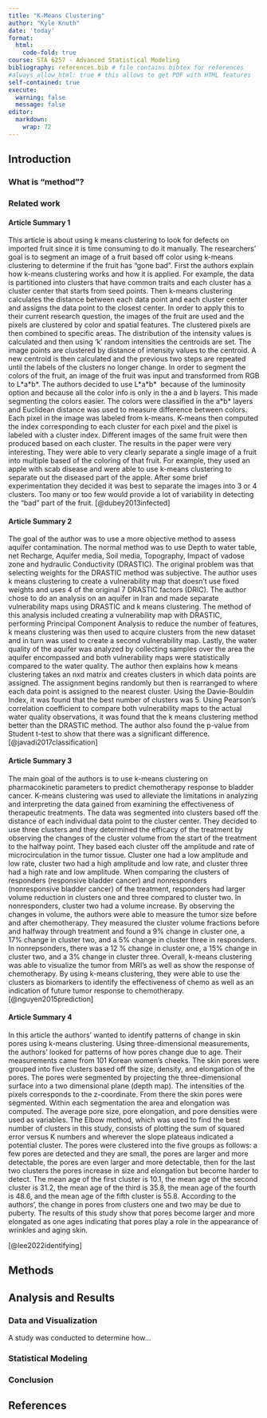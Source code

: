 ```yaml
---
title: "K-Means Clustering"
author: "Kyle Knuth"
date: 'today'
format:
  html:
    code-fold: true
course: STA 6257 - Advanced Statistical Modeling
bibliography: references.bib # file contains bibtex for references
#always_allow_html: true # this allows to get PDF with HTML features
self-contained: true
execute: 
  warning: false
  message: false
editor: 
  markdown: 
    wrap: 72
---
```


## Introduction

### What is "method"?

### Related work

#### Article Summary 1

This article is about using k means clustering to look for defects on
imported fruit since it is time consuming to do it manually. The
researchers’ goal is to segment an image of a fruit based off color
using k-means clustering to determine if the fruit has “gone bad”. First
the authors explain how k-means clustering works and how it is applied.
For example, the data is partitioned into clusters that have common
traits and each cluster has a cluster center that starts from seed
points. Then k-means clustering calculates the distance between each
data point and each cluster center and assigns the data point to the
closest center. In order to apply this to their current research
question, the images of the fruit are used and the pixels are clustered
by color and spatial features. The clustered pixels are then combined to
specific areas. The distribution of the intensity values is calculated
and then using ‘k’ random intensities the centroids are set. The image
points are clustered by distance of intensity values to the centroid. A
new centroid is then calculated and the previous two steps are repeated
until the labels of the clusters no longer change. In order to segment
the colors of the fruit, an image of the fruit was input and transformed
from RGB to L\*a\*b\*. The authors decided to use L\*a\*b\*  because of
the luminosity option and because all the color info is only in the a
and b layers. This made segmenting the colors easier. The colors were
classified in the a\*b\* layers and Euclidean distance was used to
measure difference between colors. Each pixel in the image was labeled
from k-means. K-means then computed the index corresponding to each
cluster for each pixel and the pixel is labeled with a cluster index.
Different images of the same fruit were then produced based on each
cluster. The results in the paper were very interesting. They were able
to very clearly separate a single image of a fruit into multiple based
of the coloring of that fruit. For example, they used an apple with scab
disease and were able to use k-means clustering to separate out the
diseased part of the apple. After some brief experimentation they
decided it was best to separate the images into 3 or 4 clusters. Too
many or too few would provide a lot of variability in detecting the
“bad” part of the fruit. [@dubey2013infected]

#### Article Summary 2

The goal of the author was to use a more objective method to assess
aquifer contamination. The normal method was to use Depth to water
table, net Recharge, Aquifer media, Soil media, Topography, Impact
of vadose zone and hydraulic Conductivity (DRASTIC). The original
problem was that selecting weights for the DRASTIC method was
subjective. The author uses k means clustering to create a vulnerability
map that doesn’t use fixed weights and uses 4 of the original 7 DRASTIC
factors (DRIC). The author chose to do an analysis on an aquifer in Iran
and made separate vulnerability maps using DRASTIC and k means
clustering. The method of this analysis included creating a
vulnerability map with DRASTIC, performing Principal Component Analysis
to reduce the number of features, k means clustering was then used to
acquire clusters from the new dataset and in turn was used to create a
second vulnerability map. Lastly, the water quality of the aquifer was
analyzed by collecting samples over the area the aquifer encompassed and
both vulnerability maps were statistically compared to the water
quality. The author then explains how k means clustering takes an nxd
matrix and creates clusters in which data points are assigned. The
assignment begins randomly but then is rearranged to where each data
point is assigned to the nearest cluster. Using the Davie-Bouldin Index,
it was found that the best number of clusters was 5. Using Pearson’s
correlation coefficient to compare both vulnerability maps to the actual
water quality observations, it was found that the k means clustering
method better than the DRASTIC method. The author also found the p-value
from Student t-test to show that there was a significant difference.
[@javadi2017classification]

#### Article Summary 3

The main goal of the authors is to use k-means clustering on
pharmacokinetic parameters to predict chemotherapy response to bladder
cancer. K-means clustering was used to alleviate the limitations in
analyzing and interpreting the data gained from examining the
effectiveness of therapeutic treatments. The data was segmented into
clusters based off the distance of each individual data point to the
cluster center. They decided to use three clusters and they determined
the efficacy of the treatment by observing the changes of the cluster
volume from the start of the treatment to the halfway point. They based
each cluster off the amplitude and rate of microcirculation in the tumor
tissue. Cluster one had a low amplitude and low rate, cluster two had a
high amplitude and low rate, and cluster three had a high rate and low
amplitude. When comparing the clusters of responders (responsive bladder
cancer) and nonresponders (nonresponsive bladder cancer) of the
treatment, responders had larger volume reduction in clusters one and
three compared to cluster two. In nonresponders, cluster two had a
volume increase. By observing the changes in volume, the authors were
able to measure the tumor size before and after chemotherapy. They
measured the cluster volume fractions before and halfway through
treatment and found a 9% change in cluster one, a 17% change in cluster
two, and a 5% change in cluster three in responders. In nonrepsonders,
there was a 12 % change in cluster one, a 15% change in cluster two, and
a 3% change in cluster three. Overall, k-means clustering was able to
visualize the tumor from MRI’s as well as show the response of
chemotherapy. By using k-means clustering, they were able to use the
clusters as biomarkers to identify the effectiveness of chemo as well as
an indication of future tumor response to chemotherapy.
[@nguyen2015prediction]

#### Article Summary 4

In this article the authors’ wanted to identify patterns of change in
skin pores using k-means clustering. Using three-dimensional
measurements, the authors’ looked for patterns of how pores change due
to age. Their measurements came from 101 Korean women’s cheeks. The skin
pores were grouped into five clusters based off the size, density, and
elongation of the pores. The pores were segmented by projecting the
three-dimensional surface into a two dimensional plane (depth map). The
intensities of the pixels corresponds to the z-coordinate. From there
the skin pores were segmented. Within each segmentation the area and
elongation was computed. The average pore size, pore elongation, and
pore densities were used as variables. The Elbow method, which was used
to find the best number of clusters in this study, consists of plotting
the sum of squared error versus K numbers and wherever the slope
plateaus indicated a potential cluster. The pores were clustered into
the five groups as follows: a few pores are detected and they are small,
the pores are larger and more detectable, the pores are even larger and
more detectable, then for the last two clusters the pores increase in
size and elongation but become harder to detect. The mean age of the
first cluster is 10.1, the mean age of the second cluster is 31.2, the
mean age of the third is 35.8, the mean age of the fourth is 48.6, and
the mean age of the fifth cluster is 55.8. According to the authors’,
the change in pores from clusters one and two may be due to puberty. The
results of this study show that pores become larger and more elongated
as one ages indicating that pores play a role in the appearance of
wrinkles and aging skin.

[@lee2022identifying]

## Methods

## Analysis and Results

### Data and Visualization

A study was conducted to determine how...

### Statistical Modeling

### Conclusion

## References
